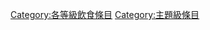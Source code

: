 {{catmore1|[[WikiProject:飲食|WikiProject:飲食]]}}
{{Articles by Quality| topic=饮食|project=饮食|format=toc}}
{{Wikipedia category}}
{{emptycat}}
[[Category:各等級飲食條目|Category:各等級飲食條目]]
[[Category:主題級條目|Category:主題級條目]]